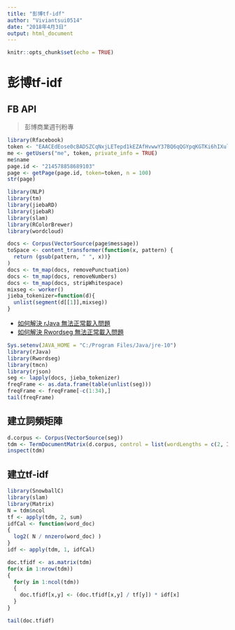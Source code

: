 ---
title: "彭博tf-idf"
author: "Viviantsui0514"
date: "2018年4月3日"
output: html_document
---

```{r setup, include=FALSE}
knitr::opts_chunk$set(echo = TRUE)
```
# 彭博tf-idf

## FB API
> 彭博商業週刊粉專
```{r}
library(Rfacebook)
token <- "EAACEdEose0cBADSZCqNxjLETepd1kEZAfHvwwY37BQ6qQGYpqKGTKi6hIXul9ZCTzPvdbQgHIrsbfzOZB9SRayvjbmQyoHm5GftnnS684NZAzU7froCe0QYt3Rn5uuuZAIFc2YGiJNrS8ZBczBbPfH3ZALGAXuPahi64j8YEUKFwcZAn47uDZCPRpdxNnNhGKPgWw7TanHJ6sTIgZDZD"
me <- getUsers("me", token, private_info = TRUE)
me$name
page.id <- "214578858689103" 
page <- getPage(page.id, token=token, n = 100)
str(page)
```

```{r}
library(NLP)
library(tm)
library(jiebaRD)
library(jiebaR)
library(slam)
library(RColorBrewer)
library(wordcloud)

docs <- Corpus(VectorSource(page$message))
toSpace <- content_transformer(function(x, pattern) {
  return (gsub(pattern, " ", x))}
)
docs <- tm_map(docs, removePunctuation)
docs <- tm_map(docs, removeNumbers)
docs <- tm_map(docs, stripWhitespace)
mixseg <- worker()
jieba_tokenizer=function(d){
  unlist(segment(d[[1]],mixseg))
}
```
* [如何解決 rJava 無法正常載入問題](http://earthworm2016.pixnet.net/blog/post/323353783-%5Br%5D-%E5%A6%82%E4%BD%95%E8%A7%A3%E6%B1%BA-rjava-%E7%84%A1%E6%B3%95%E6%AD%A3%E5%B8%B8%E8%BC%89%E5%85%A5%E5%95%8F%E9%A1%8C)
* [如何解決 Rwordseg 無法正常載入問題](https://blog.csdn.net/sinat_26917383/article/details/50867851)
```{r}

Sys.setenv(JAVA_HOME = "C:/Program Files/Java/jre-10")
library(rJava)
library(Rwordseg)
library(tmcn)  
library(rjson)
seg <- lapply(docs, jieba_tokenizer)
freqFrame <- as.data.frame(table(unlist(seg)))
freqFrame <- freqFrame[-c(1:34),]
tail(freqFrame)
```

## 建立詞頻矩陣
```{r}
d.corpus <- Corpus(VectorSource(seg))
tdm <- TermDocumentMatrix(d.corpus, control = list(wordLengths = c(2, Inf)))
inspect(tdm)
```

## 建立tf-idf
```{r}
library(SnowballC)
library(slam)
library(Matrix)
N = tdm$ncol
tf <- apply(tdm, 2, sum)
idfCal <- function(word_doc)
{
  log2( N / nnzero(word_doc) )
}
idf <- apply(tdm, 1, idfCal)

doc.tfidf <- as.matrix(tdm)
for(x in 1:nrow(tdm))
{
  for(y in 1:ncol(tdm))
  {
    doc.tfidf[x,y] <- (doc.tfidf[x,y] / tf[y]) * idf[x]
  }
}

tail(doc.tfidf)


```

